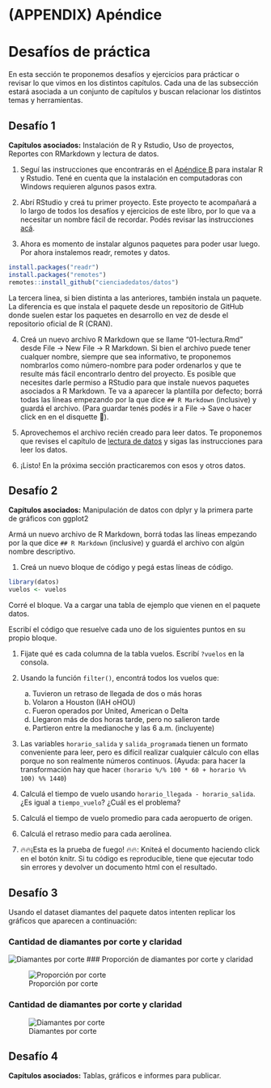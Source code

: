 # (APPENDIX) Apéndice {-}

# Desafíos de práctica

En esta sección te proponemos desafíos y ejercicios para prácticar o revisar lo que vimos en los distintos capítulos. Cada una de las subsección estará asociada a un conjunto de capítulos y buscan relacionar los distintos temas y herramientas. 

## Desafío 1 {-}

**Capítulos asociados:** Instalación de R y Rstudio, Uso de proyectos, Reportes con RMarkdown y lectura de datos. 

1. Seguí las instrucciones que encontrarás en el [Apéndice B](instalando-r-y-rstudio.html) para instalar R y Rstudio. 
Tené en cuenta que la instalación en computadoras con Windows requieren algunos pasos extra. 

2. Abrí RStudio y creá tu primer proyecto. 
Este proyecto te acompañará a lo largo de todos los desafíos y ejercicios de este libro, por lo que va a necesitar un nombre fácil de recordar. 
Podés revisar las instrucciones [acá](trabajar-con-proyectos-en-rstudio.html). 

3. Ahora es momento de instalar algunos paquetes para poder usar luego. 
Por ahora instalemos readr, remotes y datos. 

```r
install.packages("readr")
install.packages("remotes")
remotes::install_github("cienciadedatos/datos")
```

La tercera linea, si bien distinta a las anteriores, también instala un paquete. 
La diferencia es que instala el paquete desde un repositorio de GitHub donde suelen estar los paquetes en desarrollo en vez de desde el repositorio oficial de R (CRAN).

4. Creá un nuevo archivo R Markdown que se llame "01-lectura.Rmd" desde File -> New File -> R Markdown.
Si bien el archivo puede tener cualquer nombre, siempre que sea informativo, te proponemos nombrarlos como número-nombre para poder ordenarlos y que te resulte más fácil encontrarlo dentro del proyecto.
Es posible que necesites darle permiso a RStudio para que instale nuevos paquetes asociados a R Markdown.
Te va a aparecer la plantilla por defecto; borrá todas las líneas empezando por la que dice `## R Markdown` (inclusive) y guardá el archivo.
(Para guardar tenés podés ir a File -> Save o hacer click en en el disquette 💾).
 

5. Aprovechemos el archivo recién creado para leer datos. 
Te proponemos que revises el capítulo de [lectura de datos](lectura-de-datos-ordenados.html) y sigas las instrucciones para leer los datos. 

6. ¡Listo! En la próxima sección practicaremos con esos y otros datos.

## Desafío 2 {-}

**Capítulos asociados:** Manipulación de datos con dplyr y la primera parte de gráficos con ggplot2

Armá un nuevo archivo de R Markdown, borrá todas las líneas empezando por la que dice `## R Markdown` (inclusive) y guardá el archivo con algún nombre descriptivo. 

1. Creá un nuevo bloque de código y pegá estas líneas de código. 

```r
library(datos)
vuelos <- vuelos
```

Corré el bloque.
Va a cargar una tabla de ejemplo que vienen en el paquete datos. 

Escribí el código que resuelve cada uno de los siguientes puntos en su propio bloque.

1. Fijate qué es cada columna de la tabla vuelos. Escribí `?vuelos` en la consola. 

2. Usando la función `filter()`, encontrá todos los vuelos que:  
    a. Tuvieron un retraso de llegada de dos o más horas
    b. Volaron a Houston (IAH oHOU)
    c. Fueron operados por United, American o Delta
    d. Llegaron más de dos horas tarde, pero no salieron tarde
    e. Partieron entre la medianoche y las 6 a.m. (incluyente)

3. Las variables `horario_salida` y `salida_programada` tienen un formato conveniente para leer, pero es difícil realizar cualquier cálculo con ellas porque no son realmente números continuos. (Ayuda: para hacer la transformación hay que hacer `(horario %/% 100 * 60 + horario %% 100) %% 1440`)

4. Calculá el tiempo de vuelo usando `horario_llegada - horario_salida`. ¿Es igual a `tiempo_vuelo`? ¿Cuál es el problema?

5. Calculá el tiempo de vuelo promedio para cada aeropuerto de origen. 

6. Calculá el retraso medio para cada aerolínea.

7. 🔥🔥¡Esta es la prueba de fuego! 🔥🔥: Kniteá el documento haciendo click en el botón knitr. Si tu código es reproducible, tiene que ejecutar todo sin errores y devolver un documento html con el resultado.


## Desafío 3 {-}

Usando el dataset diamantes del paquete datos intenten replicar los gráficos que aparecen a continuación:

### Cantidad de diamantes por corte y claridad

![Diamantes por corte](img/diamante-1-desafio-3.png)
### Proporción de diamantes por corte y claridad

![Proporción por corte](img/diamante-2-desafio-3.png)

### Cantidad de diamantes por corte y claridad

![Diamantes por corte](img/diamante-3-desafio-3.png)

## Desafío 4 {-}

**Capítulos asociados:** Tablas, gráficos e informes para publicar. 
